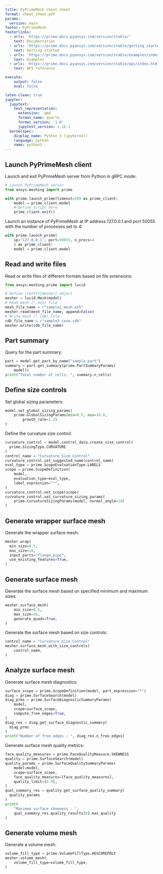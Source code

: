 ```yaml
---
title: PyPrimeMesh cheat sheet
format: cheat_sheet-pdf
params:
  version: main
footer: PyPrimeMesh
footerlinks:
  - urls: 'https://prime.docs.pyansys.com/version/stable/'
    text: Documentation
  - urls: 'https://prime.docs.pyansys.com/version/stable/getting_started/index.html'
    text: Getting started
  - urls: 'https://prime.docs.pyansys.com/version/stable/examples/index.html'
    text: Examples
  - urls: 'https://prime.docs.pyansys.com/version/stable/api/index.html'
    text: API reference

execute:
    output: false
    eval: false

latex-clean: true
jupyter:
  jupytext:
    text_representation:
      extension: .qmd
      format_name: quarto
      format_version: '1.0'
      jupytext_version: 1.16.1
  kernelspec:
    display_name: Python 3 (ipykernel)
    language: python
    name: python3
---
```


## Launch PyPrimeMesh client
Launch and exit PyPrimeMesh server from Python in gRPC
mode:
```python
# Launch PyPrimeMesh server
from ansys.meshing import prime

with prime.launch_prime(timeout=20) as prime_client:
    model = prime_client.model
    # Define script here
    prime_client.exit()

```

Launch an instance of PyPrimeMesh at IP address 127.0.0.1
and port 50055 with the number of processes set to 4:
```python
with prime.launch_prime(
    ip="127.0.0.1", port=50055, n_procs=4
    ) as prime_client:
    model = prime_client.model
```

## Read and write files
Read or write files of different formats based on file
extensions:

```python
from ansys.meshing.prime import lucid

# Define \texttt{mesher} object
mesher = lucid.Mesh(model)
# Read mesh (*.msh) file
mesh_file_name = r"sample1_mesh.msh"
mesher.read(mesh_file_name, append=False)
# Write mesh (*.cdb) file
cdb_file_name = r"sample3_case.cdb"
mesher.write(cdb_file_name)
```

## Part summary
Query for the part summary:

```python
part = model.get_part_by_name("sample_part")
summary = part.get_summary(prime.PartSummaryParams(
    model))
print("Total number of cells: ", summary.n_cells)
```

## Define size controls
Set global sizing parameters:

```python
model.set_global_sizing_params(
    prime.GlobalSizingParams(min=0.5, max=16.0,
        growth_rate=1.2)
)
```

Define the curvature size control:
```python
curvature_control = model.control_data.create_size_control(
  prime.SizingType.CURVATURE
)
control_name = "Curvature_Size_Control"
curvature_control.set_suggested_name(control_name)
eval_type = prime.ScopeEvaluationType.LABELS
scope = prime.ScopeDefinition(
    model,
    evaluation_type=eval_type,
    label_expression="*",
)
curvature_control.set_scope(scope)
curvature_control.set_curvature_sizing_params(
    prime.CurvatureSizingParams(model, normal_angle=18)
)
```

## Generate wrapper surface mesh
Generate the wrapper surface mesh:
```python
mesher.wrap(
  min_size=0.5,
  max_size=16,
  input_parts="flange,pipe",
  use_existing_features=True,
)
```

## Generate surface mesh
Generate the surface mesh based on specified minimum and
maximum sizes:

```python
mesher.surface_mesh(
    min_size=0.5,
    max_size=16,
    generate_quads=True,
)
```

Generate the surface mesh based on size controls:
```python
control_name = "Curvature_Size_Control"
mesher.surface_mesh_with_size_controls(
    control_name,
)
```
## Analyze surface mesh
Generate surface mesh diagnostics:

```python
surface_scope = prime.ScopeDefinition(model, part_expression="*")
diag = prime.SurfaceSearch(model)
diag_prms = prime.SurfaceDiagnosticSummaryParams(
    model,
    scope=surface_scope,
    compute_free_edges=True,
)
diag_res = diag.get_surface_diagnostic_summary(
  diag_prms
)
print("Number of free edges : ", diag_res.n_free_edges)
```
Generate surface mesh quality metrics:

```python
face_quality_measures = prime.FaceQualityMeasure.SKEWNESS
quality = prime.SurfaceSearch(model)
quality_params = prime.SurfaceQualitySummaryParams(
    model=model,
    scope=surface_scope,
    face_quality_measures=[face_quality_measures],
    quality_limit=[0.9],
)
qual_summary_res = quality.get_surface_quality_summary(
  quality_params
)
print(
    "Maximum surface skewness : ",
    qual_summary_res.quality_results[0].max_quality
)
```

## Generate volume mesh
Generate a volume mesh:
```python
volume_fill_type = prime.VolumeFillType.HEXCOREPOLY
mesher.volume_mesh(
    volume_fill_type=volume_fill_type,
)
```